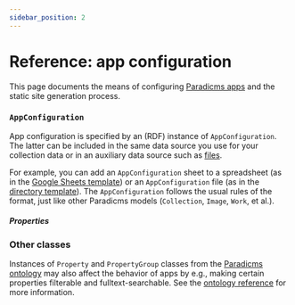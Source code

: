 ```yaml
---
sidebar_position: 2
---
```




# Reference: app configuration

This page documents the means of configuring [Paradicms apps](./apps) and the static site generation process.

### `AppConfiguration`

App configuration is specified by an (RDF) instance of `AppConfiguration`. The latter can be included in the same data source you use for your collection data or in an auxiliary data source such as [files](/docs/reference/markdown-format.md).

For example, you can add an `AppConfiguration` sheet to a spreadsheet (as in the [Google Sheets template](https://docs.google.com/spreadsheets/d/1j2oaMvMxY4pnXO-sEH_fky2R2gm6TQeIev_Q8rVOD4M/edit#gid=0)) or an `AppConfiguration` file (as in the [directory template](https://github.com/minorg/ComputerScienceInventions)). The `AppConfiguration` follows the usual rules of the format, just like other Paradicms models (`Collection`, `Image`, `Work`, et al.).

##### Properties

<PropertiesTable properties={appConfigurationProperties} />

### Other classes

Instances of `Property` and `PropertyGroup` classes from the [Paradicms ontology](/docs/reference/ontology) may also affect the behavior of apps by e.g., making certain properties filterable and fulltext-searchable. See the [ontology reference](/docs/reference/ontology) for more information.
